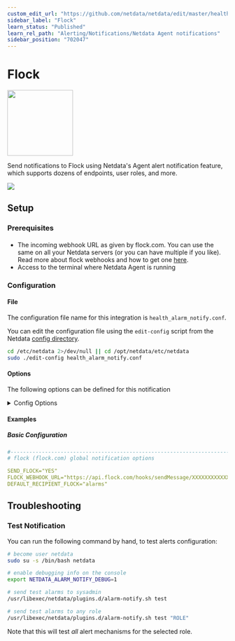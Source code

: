 ```yaml
---
custom_edit_url: "https://github.com/netdata/netdata/edit/master/health/notifications/flock/README.md"
sidebar_label: "Flock"
learn_status: "Published"
learn_rel_path: "Alerting/Notifications/Netdata Agent notifications"
sidebar_position: "702047"
---
```



# Flock


<img src="https://netdata.cloud/img/flock.png" width="150"/>


Send notifications to Flock using Netdata's Agent alert notification feature, which supports dozens of endpoints, user roles, and more.



<img src="https://img.shields.io/badge/maintained%20by-Netdata-%2300ab44" />

## Setup

### Prerequisites

#### 

- The incoming webhook URL as given by flock.com. You can use the same on all your Netdata servers (or you can have multiple if you like). Read more about flock webhooks and how to get one [here](https://admin.flock.com/webhooks).
- Access to the terminal where Netdata Agent is running



### Configuration

#### File

The configuration file name for this integration is `health_alarm_notify.conf`.


You can edit the configuration file using the `edit-config` script from the
Netdata [config directory](/docs/configuring/configuration#the-netdata-config-directory).

```bash
cd /etc/netdata 2>/dev/null || cd /opt/netdata/etc/netdata
sudo ./edit-config health_alarm_notify.conf
```
#### Options

The following options can be defined for this notification

<details><summary>Config Options</summary>

| Name | Description | Default | Required |
|:----|:-----------|:-------|:--------:|
| SEND_FLOCK | Set `SEND_FLOCK` to YES | YES | yes |
| FLOCK_WEBHOOK_URL | set `FLOCK_WEBHOOK_URL` to your webhook URL. |  | yes |
| DEFAULT_RECIPIENT_FLOCK | Set `DEFAULT_RECIPIENT_FLOCK` to  the Flock channel you want the alert notifications to be sent to. All roles will default to this variable if left unconfigured. |  | yes |

##### DEFAULT_RECIPIENT_FLOCK

You can have different channels per role, by editing DEFAULT_RECIPIENT_FLOCK with the channel you want, in the following entries at the bottom of the same file:
```conf
role_recipients_flock[sysadmin]="systems"
role_recipients_flock[domainadmin]="domains"
role_recipients_flock[dba]="databases systems"
role_recipients_flock[webmaster]="marketing development"
role_recipients_flock[proxyadmin]="proxy-admin"
role_recipients_flock[sitemgr]="sites"
```


</details>

#### Examples

##### Basic Configuration



```yaml
#------------------------------------------------------------------------------
# flock (flock.com) global notification options

SEND_FLOCK="YES"
FLOCK_WEBHOOK_URL="https://api.flock.com/hooks/sendMessage/XXXXXXXXXXXXXXXXXXXXXXXXXXXXXXX"
DEFAULT_RECIPIENT_FLOCK="alarms"

```


## Troubleshooting

### Test Notification

You can run the following command by hand, to test alerts configuration:

```bash
# become user netdata
sudo su -s /bin/bash netdata

# enable debugging info on the console
export NETDATA_ALARM_NOTIFY_DEBUG=1

# send test alarms to sysadmin
/usr/libexec/netdata/plugins.d/alarm-notify.sh test

# send test alarms to any role
/usr/libexec/netdata/plugins.d/alarm-notify.sh test "ROLE"
```

Note that this will test _all_ alert mechanisms for the selected role.


